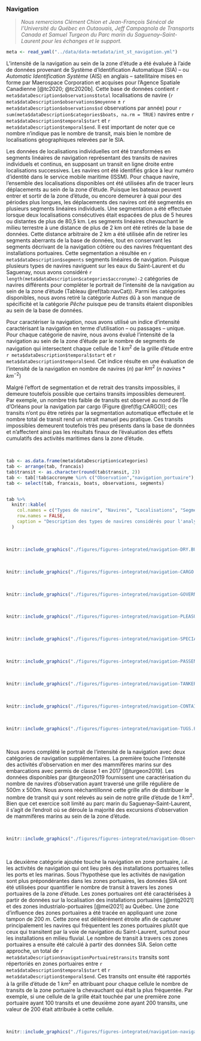 ### Navigation

> *Nous remercions Clément Chion et Jean-François Sénécal de l'Université du Québec en Outaouais, Jeff Campagnola de Transports Canada et Samuel Turgeon du Parc marin du Saguenay–Saint-Laurent pour les échanges et le support.*

```r
meta <- read_yaml("../data/data-metadata/int_st_navigation.yml")
```

L'intensité de la navigation au sein de la zone d'étude a été évaluée à l'aide
de données provenant de Système d'Identification Automatique (SIA) -- ou
*Automatic Identification Système* (AIS) en anglais -- satellitaire mises en forme
par Maerospace Corporation et acquises pour l'Agence Spatiale Canadienne
[@tc2020; @tc2020b].
Cette base de données contient `r meta$dataDescription$observations$total`
localisations de navire (`r meta$dataDescription$observations$moyenne` $\pm$ `r meta$dataDescription$observations$sd` observations par année) pour
`r sum(meta$dataDescription$categories$boats, na.rm = TRUE)` navires entre
`r meta$dataDescription$temporal$start` et `r meta$dataDescription$temporal$end`.
Il est important de noter que ce nombre n'indique pas le nombre de transit, mais
bien le nombre de localisations géographiques relevées par le SIA.

Les données de localisations individuelles ont été transformées en segments linéaires
de navigation représentant des transits de navires individuels et continus, en
supposant un transit en ligne droite entre localisations successives.
Les navires ont été identifiés grâce à leur numéro d'identité dans le service mobile
maritime (ISSM).
Pour chaque navire, l'ensemble des localisations disponibles ont été utilisées
afin de tracer leurs déplacements au sein de la zone d'étude.
Puisque les bateaux peuvent entrer et sortir de la zone d'étude, ou encore
demeurer à quai pour des périodes plus longues, les déplacements des navires ont
été segmentés en plusieurs segments linéaires individuels.
Une segmentation a été effectuée lorsque deux localisations consécutives était
espacées de plus de 5 heures ou distantes de plus de 80,5 km.
Les segments linéaires chevauchant le milieu terrestre à une distance
de plus de 2 km ont été retirés de la base de données. Cette distance arbitraire
de 2 km a été utilisée afin de retirer les segments aberrants de la base de données,
tout en conservant les segments décrivant de la navigation côtière ou des navires
fréquentant des installations portuaires. Cette segmentation a résultée en `r meta$dataDescription$segments` segments
linéaires de navigation. Puisque plusieurs types de navires naviguent sur les eaux du Saint-Laurent et du Saguenay, nous avons considéré `r length(meta$dataDescription$categories$accronyme)-2` catégories de navires différents pour compléter le portrait
de l'intensité de la navigation au sein de la zone d'étude (Tableau \@ref(tab:navCat)). Parmi les catégories disponibles, nous avons retiré la catégorie *Autres* dû à son manque de spécificité et la catégorie *Pêche* puisque peu de transits étaient disponibles au sein de la base de données.

Pour caractériser la navigation, nous avons
utilisé un indice d'intensité caractérisant la navigation en terme d'utilisation
-- ou passages -- unique. Pour chaque catégorie de navire, nous avons évalué
l'intensité de la navigation au sein de la zone d'étude par le nombre
de segments de navigation qui intersectent chaque cellule de 1 $km^2$ de la
grille d'étude entre `r meta$dataDescription$temporal$start` et
`r meta$dataDescription$temporal$end`.
Cet indice résulte en une évaluation de l'intensité de la navigation en
nombre de navires ($n$) par $km^2$ ($n$ $navires$ $*$ $km^{-2}$)

Malgré l'effort de segmentation et de retrait des transits impossibles, il demeure toutefois possible que certains transits impossibles demeurent. Par exemple, un nombre très faible de transits est observé au nord de l'Île d'Orléans pour la navigation par cargo (Figure \@ref(fig:CARGO)); ces transits n'ont pu être retirés par la segmentation automatique effectuée et le nombre total de transit rend un retrait manuel peu pratique. Ces transits impossibles demeurent toutefois très peu présents dans la base de données et n'affectent ainsi pas les résultats finaux de l'évaluation des effets cumulatifs des activités maritimes dans la zone d'étude. 

<br/>

```r
tab <- as.data.frame(meta$dataDescription$categories)
tab <- arrange(tab, francais)
tab$transit <- as.character(round(tab$transit, 2))
tab <- tab[!tab$accronyme %in% c("Observation","navigation_portuaire"), ] # Remove observation mm and ports
tab <- select(tab, francais, boats, observations, segments)


tab %>%
  knitr::kable(
    col.names = c("Types de navire", "Navires", "Localisations", "Segments"),
    row.names = FALSE,
    caption = "Description des types de navires considérés pour l'analyse d'évaluation des effets cumulatifs et leur représentation au sein des données du Système d'Identification Automatique utilisées [@tc2020; @tc2020b]. "
  )
```

<br/>

```r
knitr::include_graphics("./figures/figures-integrated/navigation-DRY.BULK.png")
```

<br>

```r
knitr::include_graphics("./figures/figures-integrated/navigation-CARGO.png")
```

<br>

```r
knitr::include_graphics("./figures/figures-integrated/navigation-GOVERNMENT.RESEARCH.png")
```

<br>

```r
knitr::include_graphics("./figures/figures-integrated/navigation-PLEASURE.VESSELS.png")
```

<br>


```r
knitr::include_graphics("./figures/figures-integrated/navigation-SPECIAL.SHIPS.png")
```

<br>


```r
knitr::include_graphics("./figures/figures-integrated/navigation-PASSENGER.FERRY.RO.RO.png")
```

<br>

```r
knitr::include_graphics("./figures/figures-integrated/navigation-TANKER.png")
```

<br>

```r
knitr::include_graphics("./figures/figures-integrated/navigation-CONTAINER.png")
```

<br>

```r
knitr::include_graphics("./figures/figures-integrated/navigation-TUGS.PORT.png")
```

<br>


Nous avons complété le portrait de l'intensité de la navigation avec deux catégories de navigation supplémentaires. La première touche l'intensité des activités d'observation en mer des mammifères marins sur des embarcations avec permis de classe 1 en 2017 [@turgeon2019]. Les données disponibles par @turgeon2019 fournissent une caractérisation du nombre de navires d'observation ayant traversé une grille régulière de 500m x 500m. Nous avons rééchantillonné cette grille afin de distribuer le nombre de transit qui y sont relevés au sein de notre grille d'étude de 1 $km^2$. Bien que cet exercice soit limité au parc marin du Saguenay–Saint-Laurent, il s'agit de l'endroit où se déroule la majorité des excursions d'observation de mammifères marins au sein de la zone d'étude.

<br/>

```r
knitr::include_graphics("./figures/figures-integrated/navigation-Observation.png")
```

<br>


La deuxième catégorie ajoutée touche la navigation en zone portuaire, *i.e.* les activités de navigation qui ont lieu près des installations portuaires telles les ports et les marinas. Sous l'hypothèse que les activités de navigation sont plus prépondérantes dans les zones portuaires, les données SIA ont été utilisées pour quantifier le nombre de transit à travers les zones portuaires de la zone d'étude. Les zones portuaires ont été caractérisées à partir de données sur la localisation des installations portuaires [@mtq2021] et des zones industrialo-portuaires [@mei2021] au Québec. Une zone d'influence des zones portuaires a été tracée en appliquant une zone tampon de 200 $m$. Cette zone est délibérément étroite afin de capturer principalement les navires qui fréquentent les zones portuaires plutôt que ceux qui transitent par la voie de navigation du Saint-Laurent, surtout pour les installations en milieu fluvial. Le nombre de transit à travers ces zones portuaires a ensuite été calculé à partir des données SIA. Selon cette approche, un total de `r meta$dataDescription$navigationPortuaire$transits` transits sont répertoriés en zones portuaires entre `r meta$dataDescription$temporal$start` et `r meta$dataDescription$temporal$end`. Ces transits ont ensuite été rapportés à la grille d'étude de 1 $km^2$ en attribuant pour chaque cellule le nombre de transits de la zone portuaire la chevauchant qui était la plus fréquentée. Par exemple, si une cellule de la grille était touchée par une première zone portuaire ayant 100 transits et une deuxième zone ayant 200 transits, une valeur de 200 était attribuée à cette cellule.

<br/>

```r
knitr::include_graphics("./figures/figures-integrated/navigation-navigation_portuaire.png")
```

<br>


<!--
Ressources pertinentes:

- [AIS MESSAGES](https://www.navcen.uscg.gov/?pageName=AISMessages)
- [Marine cadastre](https://www.marinecadastre.gov/tools/)
- [Track builder tutorial](https://coast.noaa.gov/data/digitalcoast/pdf/track-builder-tutorial.pdf)
- [Marine regions](https://www.marineregions.org/gazetteer.php?p=details&id=62961)
- [Diva-GIS](https://www.diva-gis.org/gdata)
- [Marine Cadastre Track Builder](https://coast.noaa.gov/digitalcoast/tools/track-builder.html)

##### Visualisation

Rapport 2009 au parc marin
2 types d'informations
Intensité en terme d'utilisation unique (passages)
Temps d'utilisation (passage rapide, ou très long)
Dépend du type de pression qu'on veut effectuer
Zones 50%, genre 50% du temps de navigation s'y passe
Zones d'ancrages pas enlevées, zone des rasades
Largeur
Vitesse d'un navire
Interprétation et les nuances, expliquer les limites, les nuances, etc.

AIS A vs B? Qu'est-ce que j'ai entre les mains
Densité?

Vitesse :
Indépendant du segment ligne
SOG par rapport
Biais des vitesses plus faibles si on ne fait pas le distance weighted speed (à voir)

Hubard article sur les données AIS et les vitesses


##### Lecture

- https://pdfs.semanticscholar.org/908d/93279526e373b2d03fcd5cd987d67d240302.pdf
- https://www.erudit.org/en/journals/natcan/1900-v1-n1-natcan03735/1047154ar.pdf
- https://ouvert.canada.ca/data/fr/dataset/6ab2803a-aace-4e60-83ed-44a7e0ccd1d8
- https://www.marinfo.gc.ca/fr/publications/vn200.php
- http://complexity.ok.ubc.ca/files/2013/05/Rapport-sur-le-trafic-maritime-dans-le-PMSSL-en-2007_Chion-et-al_version-finale.pdf
- https://pubmed.ncbi.nlm.nih.gov/26093451/
- https://www.youtube.com/watch?v=kloW8F5ChhQ
- https://wwf.ca/fr/habitat/ocean/la-navigation-dans-les-aires-marines-protegees/
- https://wwf.ca/wp-content/uploads/2021/02/WWF-MPA-2-Impacts-Marine-Birds-v6.pdf
- https://wwf.ca/wp-content/uploads/2021/02/WWF-MPA-3-Impacts-Benthic-Habitat-v4.pdf
- https://wwf.ca/wp-content/uploads/2021/02/WWF-MPA-4-Impacts-Marine-Habitat-v4.pdf
- https://www.dfo-mpo.gc.ca/csas-sccs/Publications/ResDocs-DocRech/2016/2016_090-fra.html
- https://parlonstransport.ca/comprendre-les-effets-des-navires-sur-les-milieux-cotiers
- https://parlonstransport.ca/ectm
- https://globalfishingwatch.org/our-technology/
- https://github.com/GlobalFishingWatch/4wings/blob/develop/src/importer/README.md


##### Infos -->
